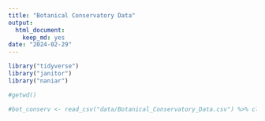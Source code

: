 ```yaml
---
title: "Botanical Conservatory Data"
output: 
  html_document: 
    keep_md: yes
date: "2024-02-29"
---
```


```r
library("tidyverse")
library("janitor")
library("naniar")
```

```r
#getwd()
```


```r
#bot_conserv <- read_csv("data/Botanical_Conservatory_Data.csv") %>% clean_names
```


